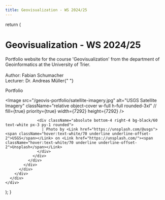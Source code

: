 ```yaml
---
title: Geovisualization - WS 2024/25
---
```




  return (
    <div className="home-content">
      <div className="content-container">
        <h1 className="headline">Geovisualization - WS 2024/25</h1>
        <p className="subtitle">
          Portfolio website for the course 'Geovisualization' from the department of 
          <br className="max-md:hidden" /> 
          Geoinformatics at the University of Trier. 
          <br className="max-md:hidden" />
          <br className="max-md:hidden" /> 
          <span className="font-bold">Author:</span> Fabian Schumacher
          <br className="max-md:hidden" /> 
          <span className="font-bold">Lecturer:</span> Dr. Andreas Müller{" "}
        </p>
        <p className="subtitle">
          <Link className={styles.cta} href="/portfolio/introduction">
            <span>Portfolio</span>
            <span className="flex items-center">
              <ArrowRightIcon className="h-4 w-4 ml-2" />
            </span>
          </Link>
        </p>
      </div>
      <div className="features-container x:border-b nextra-border">
        <div className="content-container">
          <div className="container relative max-w-screen-2xl items-center">
            <div className="w-full">
              <div className="relative flex justify-around h-full w-full">
                <div className="w-full h-full">
                  <Image
                    src="/geovis-portfolio/satellite-imagery.jpg"
                    alt="USGS Satellite Imagery"
                    className="relative object-cover w-full h-full rounded-3xl"
                    // fill={true}
                    priority={true}
                    width={7292}
                    height={7292}
                  />

                  <div className="absolute bottom-4 right-4 bg-black/60 text-white px-3 py-1 rounded">
                    | Photo by <Link href="https://unsplash.com/@usgs"><span className="hover:text-white/70 underline underline-offset-2">USGS</span></Link> on <Link href="https://unsplash.com/"><span className="hover:text-white/70 underline underline-offset-2">Unsplash</span></Link>
                  </div>
                </div>
              </div>
            </div>
          </div>
        </div>
      </div>
    </div>

);
}
